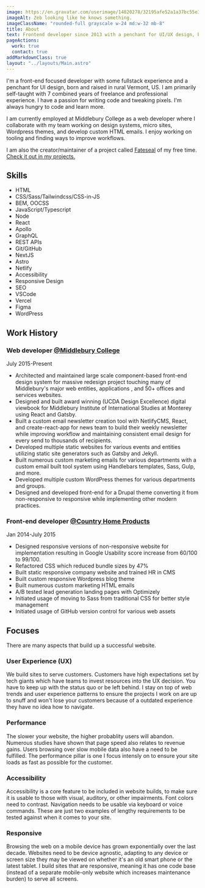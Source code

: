 ```yaml
---
image: https://en.gravatar.com/userimage/14820278/32195afe52a1a37bc55e31a06736dedc.jpg?size=200
imageAlt: Zeb looking like he knows something.
imageClassName: "rounded-full grayscale w-24 md:w-32 mb-8"
title: About
text: Frontend developer since 2013 with a penchant for UI/UX design, born and raised in rural Vermont.
pageActions:
  work: true
  contact: true
addMarkdownClass: true
layout: "../layouts/Main.astro"
---
```


I'm a front-end focused developer with some fullstack experience and a penchant for UI design, born and raised in rural Vermont, US. I am primarily self-taught with 7 combined years of freelance and professional experience. I have a passion for writing code and tweaking pixels. I'm always hungry to code and learn more.

I am currently employed at Middlebury College as a web developer where I collaborate with my team working on design systems, micro sites, Wordpress themes, and develop custom HTML emails. I enjoy working on tooling and finding ways to improve workflows.

I am also the creator/maintainer of a project called [Fateseal](https://www.fateseal.com) of my free time. [Check it out in my projects.](/work/fateseal)

## Skills

- HTML
- CSS/Sass/Tailwindcss/CSS-in-JS
- BEM, OOCSS
- JavaScript/Typescript
- Node
- React
- Apollo
- GraphQL
- REST APIs
- Git/GitHub
- NextJS
- Astro
- Netlify
- Accessibility
- Responsive Design
- SEO
- VSCode
- Vercel
- Figma
- WordPress

## Work History

### Web developer [@Middlebury College]()

July 2015-Present

- Architected and maintained large scale component-based front-end design system for massive redesign project touching many of Middlebury's major web entities, applications , and 50+ offices and services websites.
- Designed and built award winning (UCDA Design Excellence) digital viewbook for Middlebury Institute of International Studies at Monterey using React and Gatsby.
- Built a custom email newsletter creation tool with NetlifyCMS, React, and create-react-app for news team to build their weekly newsletter while improving workflow and maintaining consistent email design for every send to thousands of recipients.
- Developed multiple static websites for various events and entities utilizing static site generators such as Gatsby and Jekyll.
- Built numerous custom marketing emails for various departments with a custom email built tool system using Handlebars templates, Sass, Gulp, and more.
- Developed multiple custom WordPress themes for various departments and groups.
- Designed and developed front-end for a Drupal theme converting it from non-responsive to responsive while implementing other modern practices.

### Front-end developer [@Country Home Products]()

Jan 2014-July 2015

- Designed responsive versions of non-responsive website for implementation resulting in Google Usability score increase from 60/100 to 99/100.
- Refactored CSS which reduced bundle sizes by 47%
- Built static responsive company website and trained HR in CMS
- Built custom responsive Wordpress blog theme
- Built numerous custom marketing HTML emails
- A/B tested lead generation landing pages with Optimizely
- Initiated usage of moving to Sass from traditional CSS for better style management
- Initiated usage of GitHub version control for various web assets

## Focuses

There are many aspects that build up a successful website.

### User Experience (UX)

We build sites to serve customers. Customers have high expectations set by tech giants which have teams to invest resources into the UX decision. You have to keep up with the status quo or be left behind. I stay on top of web trends and user experience patterns to ensure the projects I work on are up to snuff and won't lose your customers because of a outdated experience they have no idea how to navigate.

### Performance

The slower your website, the higher probablity users will abandon. Numerous studies have shown that page speed also relates to revenue gains. Users browsing over slow mobile data also have a need to be fulfilled. The performance pillar is one I focus intensly on to ensure your site loads as fast as possible for the customer.

### Accessibility

Accessibility is a core feature to be included in website builds, to make sure it is usable to those with visual, auditory, or other impairments. Font colors need to contrast. Navigation needs to be usable via keyboard or voice commands. These are just two examples of lengthy requirements to be tested against when it comes to your site.

### Responsive

Browsing the web on a mobile device has grown exponentially over the last decade. Websites need to be device agnostic, adapting to any device or screen size they may be viewed on whether it's an old smart phone or the latest tablet. I build sites that are responsive, meaning it has one code base (instead of a separate mobile-only website which increases maintenance burden) to serve all screens.

